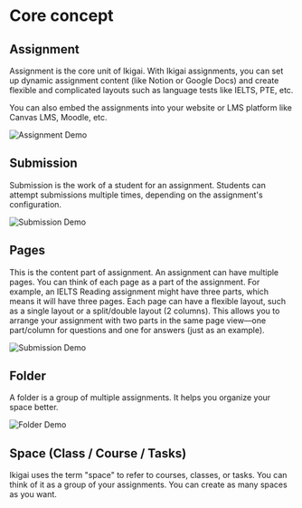 # Core concept

## Assignment

Assignment is the core unit of Ikigai.
With Ikigai assignments, you can set up dynamic assignment content (like Notion or Google Docs) and
create flexible and complicated layouts such as language tests like IELTS, PTE, etc.

You can also embed the assignments into your website or LMS platform like Canvas LMS, Moodle, etc.

![Assignment Demo](/assignment_demo.png)

## Submission

Submission is the work of a student for an assignment.
Students can attempt submissions multiple times, depending on the assignment's configuration.

![Submission Demo](/submission_demo.png)

## Pages

This is the content part of assignment. An assignment can have multiple pages.
You can think of each page as a part of the assignment. For example, an IELTS Reading assignment might have three parts, which means it will have three pages.
Each page can have a flexible layout, such as a single layout or a split/double layout (2 columns).
This allows you to arrange your assignment with two parts in the same page view—one part/column for questions and one for answers (just as an example).

![Submission Demo](/page_demo.png)

## Folder

A folder is a group of multiple assignments. It helps you organize your space better.

![Folder Demo](/folder_demo.png)

## Space (Class / Course / Tasks)

Ikigai uses the term "space" to refer to courses, classes, or tasks.
You can think of it as a group of your assignments.
You can create as many spaces as you want.
